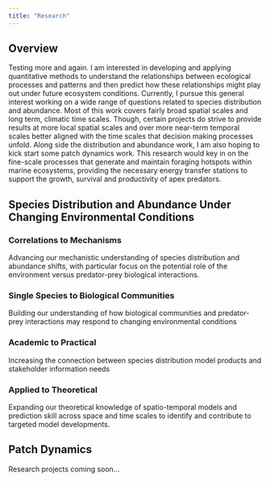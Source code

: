 ```yaml
---
title: "Research"
---
```


## Overview
Testing more and again. I am interested in developing and applying quantitative methods to understand the relationships between ecological processes and patterns and then predict how these relationships might play out under future ecosystem conditions. Currently, I pursue this general interest working on a wide range of questions related to species distribution and abundance. Most of this work covers fairly broad spatial scales and long term, climatic time scales. Though, certain projects do strive to provide results at more local spatial scales and over more near-term temporal scales better aligned with the time scales that decision making processes unfold. Along side the distribution and abundance work, I am also hoping to kick start some patch dynamics work. This research would key in on the fine-scale processes that generate and maintain foraging hotspots within marine ecosystems, providing the necessary energy transfer stations to support the growth, survival and productivity of apex predators.

## Species Distribution and Abundance Under Changing Environmental Conditions

### Correlations to Mechanisms
Advancing our mechanistic understanding of species distribution and abundance shifts, with particular focus on the potential role of the environment versus predator-prey biological interactions. 

### Single Species to Biological Communities
Building our understanding of how biological communities and predator-prey interactions may respond to changing environmental conditions

### Academic to Practical
Increasing the connection between species distribution model products and stakeholder information needs

### Applied to Theoretical
Expanding our theoretical knowledge of spatio-temporal models and prediction skill across space and time scales to identify and contribute to targeted model developments.

## Patch Dynamics
Research projects coming soon...
